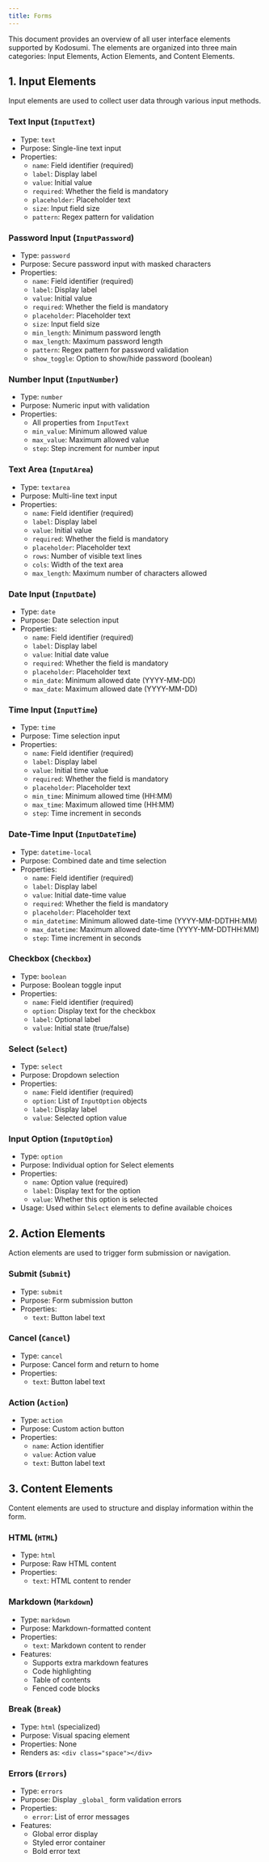 ```yaml
---
title: Forms
---
```


This document provides an overview of all user interface elements supported by Kodosumi. The elements are organized into three main categories: Input Elements, Action Elements, and Content Elements.

## 1. Input Elements

Input elements are used to collect user data through various input methods.

### Text Input (`InputText`)
- Type: `text`
- Purpose: Single-line text input
- Properties:
  - `name`: Field identifier (required)
  - `label`: Display label
  - `value`: Initial value
  - `required`: Whether the field is mandatory
  - `placeholder`: Placeholder text
  - `size`: Input field size
  - `pattern`: Regex pattern for validation

### Password Input (`InputPassword`)
- Type: `password`
- Purpose: Secure password input with masked characters
- Properties:
  - `name`: Field identifier (required)
  - `label`: Display label
  - `value`: Initial value
  - `required`: Whether the field is mandatory
  - `placeholder`: Placeholder text
  - `size`: Input field size
  - `min_length`: Minimum password length
  - `max_length`: Maximum password length
  - `pattern`: Regex pattern for password validation
  - `show_toggle`: Option to show/hide password (boolean)

### Number Input (`InputNumber`)
- Type: `number`
- Purpose: Numeric input with validation
- Properties:
  - All properties from `InputText`
  - `min_value`: Minimum allowed value
  - `max_value`: Maximum allowed value
  - `step`: Step increment for number input

### Text Area (`InputArea`)
- Type: `textarea`
- Purpose: Multi-line text input
- Properties:
  - `name`: Field identifier (required)
  - `label`: Display label
  - `value`: Initial value
  - `required`: Whether the field is mandatory
  - `placeholder`: Placeholder text
  - `rows`: Number of visible text lines
  - `cols`: Width of the text area
  - `max_length`: Maximum number of characters allowed

### Date Input (`InputDate`)
- Type: `date`
- Purpose: Date selection input
- Properties:
  - `name`: Field identifier (required)
  - `label`: Display label
  - `value`: Initial date value
  - `required`: Whether the field is mandatory
  - `placeholder`: Placeholder text
  - `min_date`: Minimum allowed date (YYYY-MM-DD)
  - `max_date`: Maximum allowed date (YYYY-MM-DD)

### Time Input (`InputTime`)
- Type: `time`
- Purpose: Time selection input
- Properties:
  - `name`: Field identifier (required)
  - `label`: Display label
  - `value`: Initial time value
  - `required`: Whether the field is mandatory
  - `placeholder`: Placeholder text
  - `min_time`: Minimum allowed time (HH:MM)
  - `max_time`: Maximum allowed time (HH:MM)
  - `step`: Time increment in seconds

### Date-Time Input (`InputDateTime`)
- Type: `datetime-local`
- Purpose: Combined date and time selection
- Properties:
  - `name`: Field identifier (required)
  - `label`: Display label
  - `value`: Initial date-time value
  - `required`: Whether the field is mandatory
  - `placeholder`: Placeholder text
  - `min_datetime`: Minimum allowed date-time (YYYY-MM-DDTHH:MM)
  - `max_datetime`: Maximum allowed date-time (YYYY-MM-DDTHH:MM)
  - `step`: Time increment in seconds

### Checkbox (`Checkbox`)
- Type: `boolean`
- Purpose: Boolean toggle input
- Properties:
  - `name`: Field identifier (required)
  - `option`: Display text for the checkbox
  - `label`: Optional label
  - `value`: Initial state (true/false)

### Select (`Select`)
- Type: `select`
- Purpose: Dropdown selection
- Properties:
  - `name`: Field identifier (required)
  - `option`: List of `InputOption` objects
  - `label`: Display label
  - `value`: Selected option value

### Input Option (`InputOption`)
- Type: `option`
- Purpose: Individual option for Select elements
- Properties:
  - `name`: Option value (required)
  - `label`: Display text for the option
  - `value`: Whether this option is selected
- Usage: Used within `Select` elements to define available choices

## 2. Action Elements

Action elements are used to trigger form submission or navigation.

### Submit (`Submit`)
- Type: `submit`
- Purpose: Form submission button
- Properties:
  - `text`: Button label text

### Cancel (`Cancel`)
- Type: `cancel`
- Purpose: Cancel form and return to home
- Properties:
  - `text`: Button label text

### Action (`Action`)
- Type: `action`
- Purpose: Custom action button
- Properties:
  - `name`: Action identifier
  - `value`: Action value
  - `text`: Button label text

## 3. Content Elements

Content elements are used to structure and display information within the form.

### HTML (`HTML`)
- Type: `html`
- Purpose: Raw HTML content
- Properties:
  - `text`: HTML content to render

### Markdown (`Markdown`)
- Type: `markdown`
- Purpose: Markdown-formatted content
- Properties:
  - `text`: Markdown content to render
- Features:
  - Supports extra markdown features
  - Code highlighting
  - Table of contents
  - Fenced code blocks

### Break (`Break`)
- Type: `html` (specialized)
- Purpose: Visual spacing element
- Properties: None
- Renders as: `<div class="space"></div>`

### Errors (`Errors`)
- Type: `errors`
- Purpose: Display `_global_` form validation errors
- Properties:
  - `error`: List of error messages
- Features:
  - Global error display
  - Styled error container
  - Bold error text